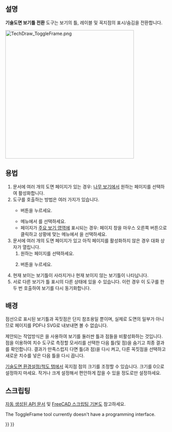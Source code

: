 <languages/>

{{Docnav
|[[TechDraw_ShareView/ko|보기 공유]]
|[[TechDraw_ProjectShape|ProjectShape]]
|[[TechDraw_Workbench/ko|기술도면 작업대]]
|IconL=TechDraw_ShareView.svg
|IconR=TechDraw_ProjectShape.svg
|IconC=Workbench_TechDraw.svg
}}

{{GuiCommand
|Name=기술도면 보기틀 전환
|MenuLocation=기술도면 → 기술도면 보기 → 보기틀 켜기/끄기
|Workbenches=[[TechDraw_Workbench/ko|기술도면 작업대]]
|SeeAlso=[[TechDraw_View/ko|기술도면 보기]]
}}

<span id="Description"></span>
==설명==

'''기술도면 보기틀 전환''' 도구는 보기의 틀, 레이블 및 꼭지점의 표시/숨김을 전환합니다.

[[Image:TechDraw_ToggleFrame.png|400px]]
{{Caption|보기틀이 켜지고 꺼진 고체 투상의 보기}}

<span id="Usage"></span>
==용법==

# 문서에 여러 개의 도면 페이지가 있는 경우: [[Tree_view/ko|나무 보기]]에서 원하는 페이지를 선택하여 활성화합니다.
# 도구를 호출하는 방법은 여러 가지가 있습니다.
#* {{Button|[[Image:TechDraw_ToggleFrame.svg|16px]] [[TechDraw_ToggleFrame/ko|보기틀 전환]]}} 버튼을 누르세요.
#* 메뉴에서 {{MenuCommand|기술도면 → 기술도면 보기 → [[Image:TechDraw_ToggleFrame.svg|16px]] 보기틀 켜기/끄기}}를 선택하세요.
#* 페이지가 [[Main_view_area/ko|주요 보기 영역]]에 표시되는 경우: 페이지 창을 마우스 오른쪽 버튼으로 클릭하고 상황에 맞는 메뉴에서 {{MenuCommand|틀 전환}}을 선택하세요.
# 문서에 여러 개의 도면 페이지가 있고 아직 페이지를 활성화하지 않은 경우 {{MenuCommand|페이지 선택기}} 대화 상자가 열립니다.
## 원하는 페이지를 선택하세요. 
## {{Button|확인}} 버튼을 누르세요.
# 현재 보이는 보기틀이 사라지거나 현재 보이지 않는 보기틀이 나타납니다.
# 서로 다른 보기가 틀 표시의 다른 상태에 있을 수 있습니다. 이런 경우 이 도구를 한두 번 호출하여 보기를 다시 동기화합니다.

<span id="Background"></span>
== 배경 ==


점선으로 표시된 보기틀과 꼭짓점은 단지 참조용일 뿐이며, 실제로 도면의 일부가 아니므로 페이지를 PDF나 SVG로 내보내면 볼 수 없습니다.

제안되는 작업방식은 {{Button|[[Image:TechDraw_ToggleFrame.svg|16px]] [[TechDraw_ToggleFrame/ko|보기틀 전환]]}}을 사용하여 보기를 둘러싼 틀과 점들을 비활성화하는 것입니다. 점을 이용하여 치수 도구로 측정할 모서리를 선택한 다음 틀(및 점)을 숨기고 최종 결과를 확인합니다. 결과가 만족스럽지 다면 틀(과 점)을 다시 켜고, 다른 꼭짓점을 선택하고 새로운 치수를 넣은 다음 틀을 다시 끕니다.

[[TechDraw_Preferences/ko#척도|기술도면 환경설정/척도 탭]]에서 꼭지점 점의 크기를 조정할 수 있습니다. 크기를 0으로 설정하지 마세요. 작거나 크게 설정해서 편안하게 잡을 수 있을 정도로만 설정하세요.

<span id="Scripting"></span>
==스크립팅==

[https://freecad.github.io/SourceDoc/ 자동 생성된 API 문서] 및 [[FreeCAD_Scripting_Basics/ko|FreeCAD 스크립팅 기본]]도 참고하세요.

The ToggleFrame tool currently doesn't have a programming interface.


{{Docnav
|[[TechDraw_ShareView/ko|보기 공유]]
|[[TechDraw_ProjectShape|ProjectShape]]
|[[TechDraw_Workbench/ko|기술도면 작업대]]
|IconL=TechDraw_ShareView.svg
|IconR=TechDraw_ProjectShape.svg
|IconC=Workbench_TechDraw.svg
}}

{{TechDraw_Tools_navi{{#translation:}}}}
{{Userdocnavi{{#translation:}}}}
